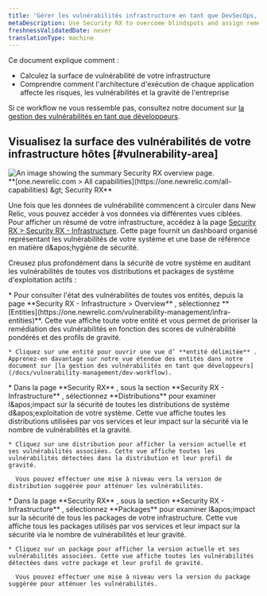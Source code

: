 ```yaml
---
title: 'Gérer les vulnérabilités infrastructure en tant que DevSecOps, plateforme ou équipe de sécurité'
metaDescription: Use Security RX to overcome blindspots and assign remediation to developers as a security team.
freshnessValidatedDate: never
translationType: machine
---
```


Ce document explique comment :

* Calculez la surface de vulnérabilité de votre infrastructure
* Comprendre comment l&apos;architecture d&apos;exécution de chaque application affecte les risques, les vulnérabilités et la gravité de l&apos;entreprise

Si ce workflow ne vous ressemble pas, consultez notre document sur [la gestion des vulnérabilités en tant que développeurs](/docs/vulnerability-management/dev-workflow).

## Visualisez la surface des vulnérabilités de votre infrastructure hôtes [#vulnerability-area]

<img title="Security RX overview" alt="An image showing the summary Security RX overview page." src="/images/security_screenshot-infra.webp" />

<figcaption>
  <DNT>
    **[one.newrelic.com &gt; All capabilities](https://one.newrelic.com/all-capabilities) &amp;gt; Security RX**
  </DNT>
</figcaption>

Une fois que les données de vulnérabilité commencent à circuler dans New Relic, vous pouvez accéder à vos données via différentes vues ciblées. Pour afficher un résumé de votre infrastructure, accédez à la page [Security RX &gt; Security RX - Infrastructure](https://one.newrelic.com/vulnerability-management/infra-summary). Cette page fournit un dashboard organisé représentant les vulnérabilités de votre système et une base de référence en matière d&amp;apos;hygiène de sécurité.

Creusez plus profondément dans la sécurité de votre système en auditant les vulnérabilités de toutes vos distributions et packages de système d&apos;exploitation actifs :

<CollapserGroup>
  <Collapser className="freq-link" id="entity" title="Gérez les vulnérabilités de toutes vos entités">
    * Pour consulter l&apos;état des vulnérabilités de toutes vos entités, depuis la page **Security RX - Infrastructure &gt; Overview** , sélectionnez <DNT>**[Entities](https://one.newrelic.com/vulnerability-management/infra-entities)**</DNT>. Cette vue affiche toute votre entité et vous permet de prioriser la remédiation des vulnérabilités en fonction des scores de vulnérabilité pondérés et des profils de gravité.

    * Cliquez sur une entité pour ouvrir une vue d’ **entité délimitée** . Apprenez-en davantage sur notre vue étendue des entités dans notre document sur [la gestion des vulnérabilités en tant que développeurs](/docs/vulnerability-management/dev-workflow).
  </Collapser>

  <Collapser className="freq-link" id="library" title="gérer les vulnérabilités de toutes vos distributions de systèmes d'exploitation">
    * Dans la page **Security RX** , sous la section **Security RX - Infrastructure** , sélectionnez <DNT>**Distributions**</DNT> pour examiner l&amp;apos;impact sur la sécurité de toutes les distributions de système d&amp;apos;exploitation de votre système. Cette vue affiche toutes les distributions utilisées par vos services et leur impact sur la sécurité via le nombre de vulnérabilités et la gravité.

    * Cliquez sur une distribution pour afficher la version actuelle et ses vulnérabilités associées. Cette vue affiche toutes les vulnérabilités détectées dans la distribution et leur profil de gravité.

      Vous pouvez effectuer une mise à niveau vers la version de distribution suggérée pour atténuer les vulnérabilités.
  </Collapser>

  <Collapser className="freq-link" id="library" title="Gérez les vulnérabilités de tous vos packages">
    * Dans la page **Security RX** , sous la section **Security RX - Infrastructure** , sélectionnez <DNT>**Packages**</DNT> pour examiner l&amp;apos;impact sur la sécurité de tous les packages de votre infrastructure. Cette vue affiche tous les packages utilisés par vos services et leur impact sur la sécurité via le nombre de vulnérabilités et leur gravité.

    * Cliquez sur un package pour afficher la version actuelle et ses vulnérabilités associées. Cette vue affiche toutes les vulnérabilités détectées dans votre package et leur profil de gravité.

      Vous pouvez effectuer une mise à niveau vers la version du package suggérée pour atténuer les vulnérabilités.
  </Collapser>
</CollapserGroup>